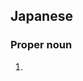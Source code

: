 ==Japanese==
{{ja-kanjitab|あい|もと}}

===Proper noun===
{{ja-pos|あいもと|proper}}

# {{surname|lang=ja|sort=あいもと}}